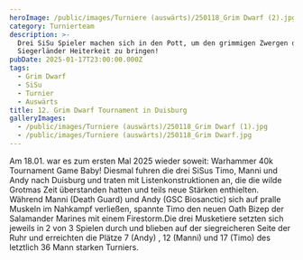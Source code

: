 ```yaml
---
heroImage: /public/images/Turniere (auswärts)/250118_Grim Dwarf (2).jpg
category: Turnierteam
description: >-
  Drei SiSu Spieler machen sich in den Pott, um den grimmigen Zwergen dort die
  Siegerländer Heiterkeit zu bringen!
pubDate: 2025-01-17T23:00:00.000Z
tags:
  - Grim Dwarf
  - SiSu
  - Turnier
  - Auswärts
title: 12. Grim Dwarf Tournament in Duisburg
galleryImages:
  - /public/images/Turniere (auswärts)/250118_Grim Dwarf (1).jpg
  - /public/images/Turniere (auswärts)/250118_Grim Dwarf.jpg
---
```


Am 18.01. war es zum ersten Mal 2025 wieder soweit: Warhammer 40k Tournament Game Baby! Diesmal fuhren die drei SiSus Timo, Manni und Andy nach Duisburg und traten mit Listenkonstruktionen an, die die wilde Grotmas Zeit überstanden hatten und teils neue Stärken enthielten. Während Manni (Death Guard) und Andy (GSC Biosanctic) sich auf pralle Muskeln im Nahkampf verließen, spannte Timo den neuen Oath Bizep der Salamander Marines mit einem Firestorm.Die drei Musketiere setzten sich jeweils in 2 von 3 Spielen durch und blieben auf der siegreicheren Seite der Ruhr und erreichten die Plätze 7 (Andy) , 12 (Manni) und 17 (Timo) des letztlich 36 Mann starken Turniers. 
